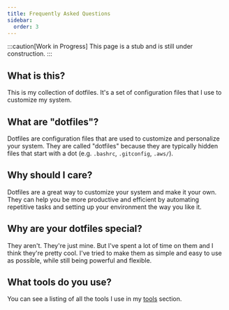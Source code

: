 ```yaml
---
title: Frequently Asked Questions
sidebar:
  order: 3
---
```


:::caution[Work in Progress]
This page is a stub and is still under construction.
:::

## What is this?

This is my collection of dotfiles. It's a set of configuration files that I use to customize my system.

## What are "dotfiles"?

Dotfiles are configuration files that are used to customize and personalize your system.
They are called "dotfiles" because they are typically hidden files that start with a dot
(e.g. `.bashrc`, `.gitconfig`, `.aws/`).

## Why should I care?

Dotfiles are a great way to customize your system and make it your own.
They can help you be more productive and efficient by automating repetitive tasks and
setting up your environment the way you like it.

## Why are your dotfiles special?

They aren't. They're just mine. But I've spent a lot of time on them and I think they're pretty cool.
I've tried to make them as simple and easy to use as possible, while still being powerful and flexible.

## What tools do you use?

You can see a listing of all the tools I use in my [tools](/tools/overview) section.
